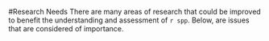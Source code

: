 <!-- ****************************RESEARCH NEEDS**************************** -->
#Research Needs
There are many areas of research that could be improved to benefit the understanding and assessment of `r spp`. Below, are issues that are considered of importance.

\begin{enumerate}

\item \textbf{Natural mortality}: 



\end{enumerate}